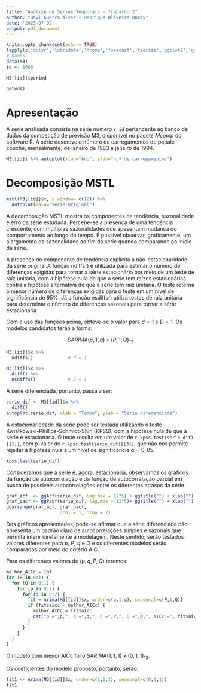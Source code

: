 ```yaml
---
title: "Análise de Séries Temporais - Trabalho 2"
author: "Davi Guerra Alves - Henrique Oliveira Dumay"
date: '2023-07-02'
output: pdf_document
---
```


```r
knitr::opts_chunk$set(echo = TRUE)
lapply(c('dplyr','lubridate','Mcomp','forecast','tseries','ggplot2','ggpubr'),require,character.only=TRUE)
# Dados
data(M3)
id <- 1686

M3[[id]]$period

getwd()
```


# Apresentação

A série analisada consiste na série número `r id` pertencente ao banco de dados da competição de previsão M3, disponível no pacote *Mcomp* do software R. A série descreve o número de carregamentos de papale couché, mensalmente, de janeiro de 1983 a janeiro de 1994. 

```r
M3[[id]] %>% autoplot(xlab="Ano", ylab="n.º de carregamentos")
```

# Decomposição MSTL

```r
mstl(M3[[id]]$x, s.window= c(12)) %>% 
  autoplot(main="Série Original")
```
A decomposição MSTL mostra os componentes de tendência, sazonalidade e erro da série estudada. Percebe-se a presença de uma tendência crescente, com múltiplas sazonalidades que apesentam mudança do comportamento ao longo do tempo. É possível observar, graficamente, um alargamento da sazonalidade ao fim da série quando comparando ao início da série. 

A presença do componente de tendência explicita a não-estacionaridade da série original.A função ndiffs() é utilizada para estimar o número de diferenças exigidas para tornar a série estacionária por meio de um teste de raíz unitária, com a hipótese nula de que a série tem raízes estacionárias contra a hipótese alternativa de que a série tem raíz unitária. O teste retorna o menor número de diferenças exigidas para o teste em um nível de significância de 95%. Já a função nsdiffs() utiliza testes de raíz unitária para determinar o número de diferenças sazonais para tornar a série estacionária. 

Com o uso das funções acima, obteve-se o valor para $d = 1$ e $D = 1$. Os modelos candidatos terão a forma:

$$SARIMA(p, 1, q) \times (P, 1, Q)_{12}$$

```r
M3[[id]]$x %>%
  ndiffs()             # d = 1

M3[[id]]$x %>%
  diff() %>%
  nsdiffs()            # D = 1
```


A série diferenciada, portanto, passa a ser:


```r
serie_dif <- M3[[id]]$x %>% 
  diff()  
autoplot(serie_dif, xlab = "Tempo", ylab = "Série diferenciada")
```

A estacionariedade da série pode ser testada utilizando o teste Kwiatkowski-Phillips-Schmidt-Shin (KPSS), com a hipótese nula de que a série é estacionária. O teste resulta em um valor de `r kpss.test(serie_dif)[[1]]`, com p-valor de `r kpss.test(serie_dif)[[3]]`, que não nos permite rejeitar a hipótese nula a um nível de significância $\alpha = 0,05$.

```r
kpss.test(serie_dif)
```
Consideramos que a série é, agora, estacionária, observamos os gráficos da função de autocorrelação e da função de autocorrelação parcial em busca de possíveis autocorrelações entre os diferentes atrasos da série

```r
graf_acf  <- ggAcf(serie_dif, lag.max = 12*5) + ggtitle("") + xlab("")
graf_pacf <- ggPacf(serie_dif, lag.max = 12*5)+ ggtitle("") + xlab("") 
ggarrange(graf_acf, graf_pacf, 
                    ncol = 1, nrow = 2)
```
Dos gráficos apresentados, pode-se afirmar que a série diferenciada não apresenta um padrão claro de autocorrelações simples e sazonais que permita inferir diretamente a modelagem. Neste sentido, serão testados valores diferentes para *p*, *P*, *q* e *Q* e os diferentes modelos serão comparados por meio do critério AIC.

Para os diferentes valores de $(p,q,P,Q)$ teremos:

```r
melhor_AICc = Inf
for (P in 0:1) { 
  for (Q in 0:1) {
    for (p in 0:2) { 
      for (q in 0:2) {
        fit = Arima(M3[[id]]$x, order=c(p,1,q), seasonal=c(P,1,Q))
        if (fit$aicc < melhor_AICc) { 
          melhor_AICc = fit$aicc
          cat("p =",p,", q =",q,", P =",P,", Q =",Q,", AICc =", fit$aicc, "\n")
        }
      }
    }
  }
}
```
O modelo com menor AICc foi o $SARIMA(1,1,1) \times (0,1,1)_{12}$. 

Os coeficientes do modelo proposto, portanto, serão:

```r
fit1 <- Arima(M3[[id]]$x, order=c(1,1,1), seasonal=c(0,1,1))
fit1
```




